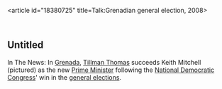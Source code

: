 <article id="18380725" title=Talk:Grenadian general election, 2008>
	<talkpage id="18380725" title="Talk:Grenadian general election, 2008">
{{ITN talk|10 July|2008}}
{{WikiProject Elections and Referendums}}
{{WikiProject Caribbean|class=Stub|importance=Mid}}

==Untitled==
In The News: In [[Grenada]], [[Tillman Thomas]] succeeds Keith Mitchell (pictured) as the new [[Prime Minister of Grenada|Prime Minister]] following the [[National Democratic Congress]]' win in the [[Grenadian general election, 2008|general elections]].
	</talkpage>
</article>